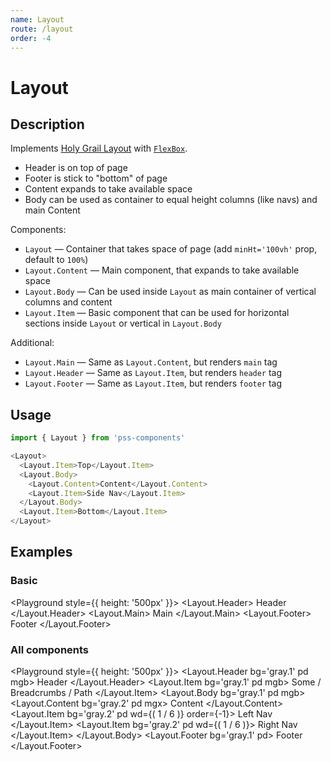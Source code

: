 ```yaml
---
name: Layout
route: /layout
order: -4
---
```



# Layout

## Description

Implements [Holy Grail Layout](https://en.wikipedia.org/wiki/Holy_grail_(web_design)) with [`FlexBox`](#/flex-box).

- Header is on top of page
- Footer is stick to "bottom" of page
- Content expands to take available space
- Body can be used as container to equal height columns (like navs) and main Content

Components:

- `Layout` — Container that takes space of page (add `minHt='100vh'` prop, default to `100%`)
- `Layout.Content` — Main component, that expands to take available space
- `Layout.Body` — Can be used inside `Layout` as main container of vertical columns and content
- `Layout.Item` — Basic component that can be used for horizontal sections inside `Layout` or vertical in `Layout.Body`

Additional:

- `Layout.Main` — Same as `Layout.Content`, but renders `main` tag
- `Layout.Header` — Same as `Layout.Item`, but renders `header` tag
- `Layout.Footer` — Same as `Layout.Item`, but renders `footer` tag


## Usage

```js
import { Layout } from 'pss-components'
```

```js
<Layout>
  <Layout.Item>Top</Layout.Item>
  <Layout.Body>
    <Layout.Content>Content</Layout.Content>
    <Layout.Item>Side Nav</Layout.Item>
  </Layout.Body>
  <Layout.Item>Bottom</Layout.Item>
</Layout>
```

## Examples

### Basic

<Playground style={{ height: '500px' }}>
  <Layout>
    <Layout.Header>
      Header
    </Layout.Header>
    <Layout.Main>
      Main
    </Layout.Main>
    <Layout.Footer>
      Footer
    </Layout.Footer>
  </Layout>
</Playground>

### All components

<Playground style={{ height: '500px' }}>
  <Layout bg='gray.0' pd>
    <Layout.Header bg='gray.1' pd mgb>
      Header
    </Layout.Header>
    <Layout.Item bg='gray.1' pd mgb>
      Some / Breadcrumbs / Path
    </Layout.Item>
    <Layout.Body bg='gray.1' pd mgb>
      <Layout.Content bg='gray.2' pd mgx>
        Content
      </Layout.Content>
      <Layout.Item bg='gray.2' pd wd={( 1 / 6 )} order={-1}>
        Left Nav
      </Layout.Item>
      <Layout.Item bg='gray.2' pd wd={( 1 / 6 )}>
        Right Nav
      </Layout.Item>
    </Layout.Body>
    <Layout.Footer bg='gray.1' pd>
      Footer
    </Layout.Footer>
  </Layout>
</Playground>
